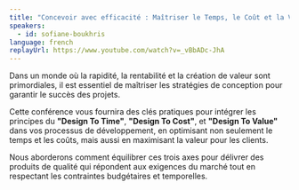 ```yaml
---
title: "Concevoir avec efficacité : Maîtriser le Temps, le Coût et la Valeur"
speakers:
  - id: sofiane-boukhris
language: french
replayUrl: https://www.youtube.com/watch?v=_vBbADc-JhA
---
```


Dans un monde où la rapidité, la rentabilité et la création de valeur sont
primordiales, il est essentiel de maîtriser les stratégies de conception pour
garantir le succès des projets.

Cette conférence vous fournira des clés pratiques pour intégrer les principes
du <strong>"Design To Time"</strong>, <strong>"Design To Cost"</strong>, et <strong>"Design To Value"</strong> dans vos
processus de développement, en optimisant non seulement le temps et les
coûts, mais aussi en maximisant la valeur pour les clients.

Nous aborderons comment équilibrer ces trois axes pour délivrer des
produits de qualité qui répondent aux exigences du marché tout en
respectant les contraintes budgétaires et temporelles.
